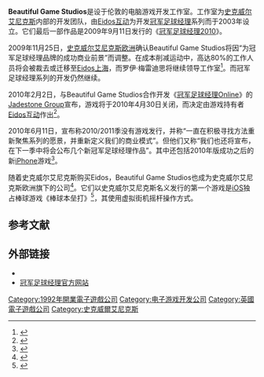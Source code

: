 {{refimprove|time=2013-12-15T03:54:54+00:00}}
{{NoteTA
| G1=Games
}}
{{Infobox company
| company_name = Beautiful Game Studios
| logo =
| company_type = [[史克威尔艾尼克斯|史克威尔艾尼克斯]]的[[子公司|子公司]]
| foundation = 1992年
| location = 英国伦敦
| industry = [[电子游戏产业|电脑与电子游戏]]
| products = [[冠军足球经理系列|冠军足球经理系列]]
| parent = 独立（1992－2003）<br>[[Eidos互动|Eidos互动]]（2003－2009）<br>[[Square_Enix|Square Enix]]（2009－）
| homepage = {{URL|http://www.bgstudios.co.uk/}}
}}

'''Beautiful Game Studios'''是设于伦敦的电脑游戏开发工作室。工作室为[[史克威尔艾尼克斯|史克威尔艾尼克斯]]内部的开发团队，由[[Eidos互动|Eidos互动]]为开发[[冠军足球经理|冠军足球经理]]系列而于2003年设立。它们最后一部作品是2009年9月11日发行的《[[冠军足球经理2010|冠军足球经理2010]]》。

2009年11月25日，[[史克威尔艾尼克斯欧洲|史克威尔艾尼克斯欧洲]]确认Beautiful Game Studios将因“为冠军足球经理品牌的成功商业前景”而调整。在成本削减运动中，高达80%的工作人员将会被裁去或迁移至[[Eidos上海|Eidos上海]]，而罗伊·梅雷迪思将继续领导工作室<ref>{{Cite web |url=http://www.gamesindustry.biz/articles/beautiful-game-studios-to-be-restructured |title=存档副本 |accessdate=2013-12-15 |archive-date=2013-12-15 |archive-url=https://web.archive.org/web/20131215044625/http://www.gamesindustry.biz/articles/beautiful-game-studios-to-be-restructured |dead-url=no }}</ref>。而冠军足球经理系列的开发仍然继续。

2010年2月2日，与Beautiful Game Studios合作开发《[[冠军足球经理Online|冠军足球经理Online]]》的[[Jadestone_Group|Jadestone Group]]宣布，游戏将于2010年4月30日关闭，而决定由游戏持有者[[Eidos互动|Eidos互动]]作出<ref>{{Cite web |url=http://www.computerandvideogames.com/article.php?id=233974 |title=存档副本 |accessdate=2013-12-15 |archive-date=2010-04-12 |archive-url=https://web.archive.org/web/20100412190235/http://www.computerandvideogames.com/article.php?id=233974 |dead-url=no }}</ref>。

2010年6月11日，宣布称2010/2011季没有游戏发行，并称“一直在积极寻找方法重新聚焦系列的愿景，并重新定义我们的商业模式”。但他们又称“我们也还将宣布，在下一季中将会公布几个新冠军足球经理作品”。其中还包括2010年版成功之后的新[[iPhone|iPhone]]游戏<ref>{{Cite web |url=http://forums.championshipmanager.co.uk/forums/showthread.php?t=68086 |title=存档副本 |accessdate=2013-12-15 |archive-date=2012-08-15 |archive-url=https://web.archive.org/web/20120815105204/http://forums.championshipmanager.co.uk/forums/showthread.php?t=68086 |dead-url=no }}</ref>。

随着史克威尔艾尼克斯购买Eidos，Beautiful Game Studios也成为史克威尔艾尼克斯欧洲旗下的公司<ref>{{Cite web |url=http://www.gamesindustry.biz/articles/square-enix-revamps-europe-operation |title=存档副本 |accessdate=2013-12-15 |archive-date=2012-09-06 |archive-url=https://www.webcitation.org/6ATXtxHHY?url=http://www.gamesindustry.biz/articles/square-enix-revamps-europe-operation |dead-url=no }}</ref>。它们以史克威尔艾尼克斯名义发行的第一个游戏是[[iOS|iOS]]独占棒球游戏《棒球本垒打》<ref>{{Cite web |url=http://findarticles.com/p/news-articles/wireless-news/mi_hb5558/is_20110224/beautiful-game-studios-offers-hit/ai_n56968766/ |title=存档副本 |accessdate=2013-12-15 |archive-date=2019-09-24 |archive-url=https://web.archive.org/web/20190924163623/http://findarticles.com/?noadc=1 |dead-url=no }}</ref>，其使用虚拟街机摇杆操作方式。

== 参考文献 ==
{{Reflist}}

== 外部链接 ==

* {{Official website|http://www.bgstudios.co.uk/}}
* [http://www.championshipmanager.co.uk/ 冠军足球经理官方网站]{{Wayback|url=http://www.championshipmanager.co.uk/ |date=20160611045018 }} {{en}}

{{Square Enix}}

{{DEFAULTSORT:Beautiful Game Studios}}
[[Category:1992年開業電子遊戲公司|Category:1992年開業電子遊戲公司]]
[[Category:电子游戏开发公司|Category:电子游戏开发公司]]
[[Category:英國電子遊戲公司|Category:英國電子遊戲公司]]
[[Category:史克威爾艾尼克斯|Category:史克威爾艾尼克斯]]